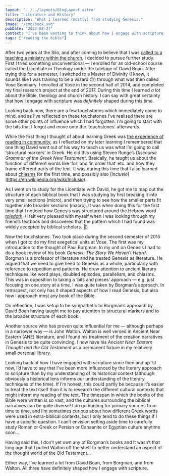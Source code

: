 ```yaml
---
layout: "../../layouts/BlogLayout.astro"
title: "Literature and History"
description: "What I learned (mostly) from studying Genesis."
image: "/img/book.svg"
pubDate: "2023-08-27"
context: "I've been wanting to think about how I engage with scripture. As part of the process I'm looking back at how I've engaged with it in the past."
tags: ["reading the bible"]
---
```


After two years at the Silo, and after coming to believe that I was [called to a teaching a ministry within the church](/blog/007-calling-to-ministry/), I decided to pursue further study. First I tried something unconventional — I enrolled for an old-school course called the Licentiate in Theology under the tutelage of David Boan. After trying this for a semester, I switched to a Master of Divinity (I know, it sounds like I was training to be a wizard 😛) through what was then called Vose Seminary. I enrolled at Vose in the second half of 2014, and completed my final research project at the end of 2017. During this time I learned _a lot_ about the Bible, theology and church history. I can say with great certainty that how I engage with scripture was _definitely_ shaped during this time.

Looking back now, there are a few touchstones which immediately come to mind, and as I’ve reflected on these touchstones I’ve realised there are some other points of influence which I had forgotten. I’m going to start with the bits that I forgot and move onto the ‘touchstones’ afterwards.

While the first thing I thought of about learning Greek was [the experience of reading in community](/blog/010-greek-in-community/), as I reflected on my later learning I remembered that one thing David went out of his way to teach us was what I’m going to call ‘structural markers’ in Greek. He did this using Steven Runge’s _Discourse Grammar of the Greek New Testament_. Basically, he taught us about the function of different words like ‘for’ and ‘in order that’ etc. and how they frame different parts of the text. It was during this time that I also learned about [chiasms](https://en.wikipedia.org/wiki/Chiasmus) for the first time, and possibly also [*inclusio*] (https://en.wikipedia.org/wiki/Inclusio).

As I went on to study for the Licentiate with David, he got me to map out the structure of each biblical book that I was studying by first breaking it into very small sections (micro), and then trying to see how the smaller parts fit together into broader sections (macro). It was when doing this for the first time that I noticed how Genesis was structured around the Hebrew word [_toledoth_](https://theopolisinstitute.com/toledoth-and-the-structure-of-genesis/). (I felt very pleased with myself when I was looking through my friend’s textbook and discovered that the pattern which I had found was widely accepted by biblical scholars. 🙂)

Now the touchstones. Two took place during the second semester of 2015 when I got to do my first exegetical units at Vose. The first was my introduction to the thought of Paul Borgman. In my unit on Genesis I had to do a book review of his book _Genesis: The Story We Haven’t Heard_. Borgman is a professor of literature and he treated Genesis as literature. He argued that we need to give heed to Genesis as a whole, particularly with reference to repetition and patterns. He drew attention to ancient literary techniques like word plays, doubled episodes, parallelism, and chiasms. This was in opposition to taking a ‘bits and pieces’ approach — e.g. just focusing on one story at a time. I was quite taken by Borgman’s approach. In retrospect, not only has it shaped aspects of how I read Genesis, but also how I approach most any book of the Bible.

On reflection, I was setup to be sympathetic to Borgman’s approach by David Boan having taught me to pay attention to structural markers and to the broader structure of each book.

Another source who has proven quite influential for me — although perhaps in a narrower way — is John Walton. Walton is well versed in Ancient Near Eastern (ANE) literature, and I found his treatment of the creation narratives in Genesis to be quite convincing. I now have his _Ancient Near Eastern Thought and the Old Testament_ as a permanent fixture in my relatively small personal library.

Looking back at how I have engaged with scripture since then and up ‘til now, I’d have to say that I’ve been more influenced by the literary approach to scripture than by my understanding of its historical context (although obviously a historical lens informs our understanding of the literary techniques of the time). If I’m honest, this could partly be because it’s easier to treat the text itself than it is to research the different cultural contexts that might inform my reading of the text. The timespan in which the books of the Bible were written is so vast, and the cultures surrounding the biblical narratives can be quite diverse! I do go hunting for primary sources from time to time, and I’m sometimes curious about how different Greek words were used in extra-biblical contexts, but I only tend to do these things if I have a specific question. I can’t envision setting aside time to carefully study Roman or Greek or Persian or Canaanite or Egyptian culture anytime soon…

Having said this, I don’t yet own any of Borgman’s books and It wasn’t that long ago that I pulled Walton off the shelf to better understand an aspect of the thought world of the Old Testament…

Either way, I’ve learned a lot from David Boan, from Borgman, and from Walton. All three have definitely shaped how I engage with scripture.
